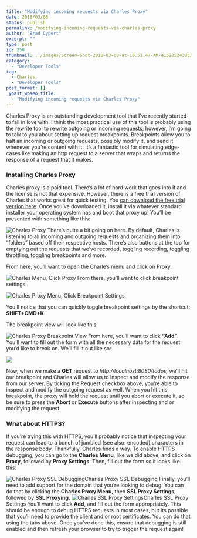```yaml
---
title: "Modifying incoming requests via Charles Proxy"
date: 2018/03/08
status: publish
permalink: /modifying-incoming-requests-via-charles-proxy
author: "Brad Cypert"
excerpt: ""
type: post
id: 250
thumbnail: ../images/Screen-Shot-2018-03-08-at-10.51.47-AM-e1520524383391.png
category:
  - "Developer Tools"
tag:
  - Charles
  - "Developer Tools"
post_format: []
_yoast_wpseo_title:
  - "Modifying incoming requests via Charles Proxy"
---
```


Charles Proxy is an outstanding development tool that I’ve recently started to fall in love with. I think the most practical use of this tool is probably using the rewrite tool to rewrite outgoing or incoming requests, however, I’m going to talk to you about setting up request breakpoints. Breakpoints allow you to halt an incoming or outgoing requests, possibly modify it, and send it whenever you’re content with it. It’s a fantastic tool for simulating edge-cases like making an http request to a server that wraps and returns the response of a request that it makes.

### Installing Charles Proxy

Charles proxy is a paid tool. There’s a lot of hard work that goes into it and the license is not that expensive. However, there is a free trial version of Charles that works great for quick testing. You [can download the free trial version here](https://www.charlesproxy.com/). Once you’ve downloaded it, install it via whatever standard installer your operating system has and boot that proxy up! You’ll be presented with something like this:

![Charles
  Proxy](/post_images/Screen-Shot-2018-03-08-at-10.19.09-AM-e1520522726804-300x220.png)
There’s quite a bit going on here. By default, Charles is listening to all incoming
and outgoing requests and organizing them into “folders” based off their respective
hosts. There’s also buttons at the top for emptying out the requests that we’ve recorded,
toggling recording, toggling throttling, toggling breakpoints and more.

From here, you’ll want to open the Charle’s menu and click on Proxy.

![Charles Menu, Click
  Proxy](/post_images/Screen-Shot-2018-03-08-at-10.22.23-AM.png)
From there, you’ll want to click breakpoint settings:

![Charles Proxy Menu, Click Breakpoint Settings](/post_images/Screen-Shot-2018-03-08-at-10.22.41-AM.png)

You’ll notice that you can quickly toggle breakpoint settings by the shortcut: **SHIFT+CMD+K.**

The breakpoint view will look like this:

![Charles Proxy Breakpoint View](/post_images/Screen-Shot-2018-03-08-at-10.29.55-AM.png)
From here, you’ll want to click **“Add”**. You’ll want to fill out the form with all the necessary data for the request you’d like to break on. We’ll fill it out like so:

![](/post_images/Screen-Shot-2018-03-08-at-10.33.03-AM.png)

Now, when we make a **GET** request to _http://localhost:8080/todos,_ we’ll hit our breakpoint and Charles will allow us to inspect and modify the response from our server. By ticking the Request checkbox above, you’re able to inspect and modify the outgoing request as well. When you hit this breakpoint, the proxy will hold the request until you abort or execute it, so be sure to press the **Abort** or **Execute** buttons after inspecting and or modifying the request.

### What about HTTPS?

If you’re trying this with HTTPS, you’ll probably notice that inspecting your request can lead to a bunch of jumbled (see also: encoded) characters in the response body. Thankfully, Charles finds a way. To enable HTTPS debugging, you can go to the **Charles Menu**, like we did above, and click on **Proxy**, followed by **Proxy Settings**. Then, fill out the form so it looks like this:

![Charles Proxy SSL Debugging](/post_images/Screen-Shot-2018-03-08-at-10.39.59-AM.png)Charles Proxy SSL Debugging
Finally, you’ll need to add support for the domain that you’re looking to debug. You can do that by clicking the **Charles Proxy Menu,** then **SSL Proxy Settings**, followed by **SSL Proxying.**
![Charles SSL Proxy Settings](/post_images/Screen-Shot-2018-03-08-at-10.45.15-AM.png)Charles SSL Proxy Settings
You’ll want to click **Add**, and fill out the form appropriately. This should be enough to debug HTTPS requests in most cases, but its possible that you’ll need to provide the client and or root certificates. You can do that using the tabs above. Once you’ve done this, ensure that debugging is still enabled and then refresh your browser to try to trigger the request again!
